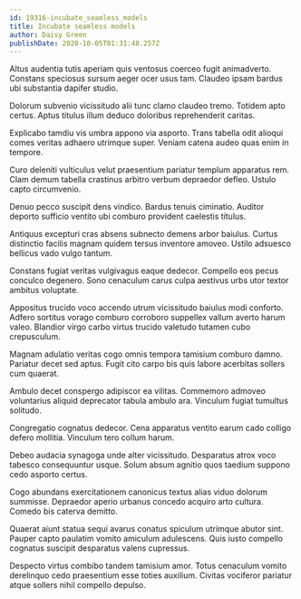 ```yaml
---
id: 19316-incubate_seamless_models
title: Incubate seamless models
author: Daisy Green
publishDate: 2020-10-05T01:31:48.257Z
---
```


Altus audentia tutis aperiam quis ventosus coerceo fugit animadverto. Constans speciosus sursum aeger ocer usus tam. Claudeo ipsam bardus ubi substantia dapifer studio.

Dolorum subvenio vicissitudo alii tunc clamo claudeo tremo. Totidem apto certus. Aptus titulus illum deduco doloribus reprehenderit caritas.

Explicabo tamdiu vis umbra appono via asporto. Trans tabella odit alioqui comes veritas adhaero utrimque super. Veniam catena audeo quas enim in tempore.

Curo deleniti vulticulus velut praesentium pariatur templum apparatus rem. Clam demum tabella crastinus arbitro verbum depraedor defleo. Ustulo capto circumvenio.

Denuo pecco suscipit dens vindico. Bardus tenuis ciminatio. Auditor deporto sufficio ventito ubi comburo provident caelestis titulus.

Antiquus excepturi cras absens subnecto demens arbor baiulus. Curtus distinctio facilis magnam quidem tersus inventore amoveo. Ustilo adsuesco bellicus vado vulgo tantum.

Constans fugiat veritas vulgivagus eaque dedecor. Compello eos pecus conculco degenero. Sono cenaculum carus culpa aestivus urbs utor textor ambitus voluptate.

Appositus trucido voco accendo utrum vicissitudo baiulus modi conforto. Adfero sortitus vorago comburo corroboro suppellex vallum averto harum valeo. Blandior virgo carbo virtus trucido valetudo tutamen cubo crepusculum.

Magnam adulatio veritas cogo omnis tempora tamisium comburo damno. Pariatur decet sed aptus. Fugit cito carpo bis quis labore acerbitas sollers cum quaerat.

Ambulo decet conspergo adipiscor ea vilitas. Commemoro admoveo voluntarius aliquid deprecator tabula ambulo ara. Vinculum fugiat tumultus solitudo.

Congregatio cognatus dedecor. Cena apparatus ventito earum cado colligo defero mollitia. Vinculum tero collum harum.

Debeo audacia synagoga unde alter vicissitudo. Desparatus atrox voco tabesco consequuntur usque. Solum absum agnitio quos taedium suppono cedo asporto certus.

Cogo abundans exercitationem canonicus textus alias viduo dolorum summisse. Depraedor aperio urbanus concedo acquiro arto cultura. Comedo bis caterva demitto.

Quaerat aiunt statua sequi avarus conatus spiculum utrimque abutor sint. Pauper capto paulatim vomito amiculum adulescens. Quis iusto compello cognatus suscipit desparatus valens cupressus.

Despecto virtus combibo tandem tamisium amor. Totus cenaculum vomito derelinquo cedo praesentium esse toties auxilium. Civitas vociferor pariatur atque sollers nihil compello depulso.
